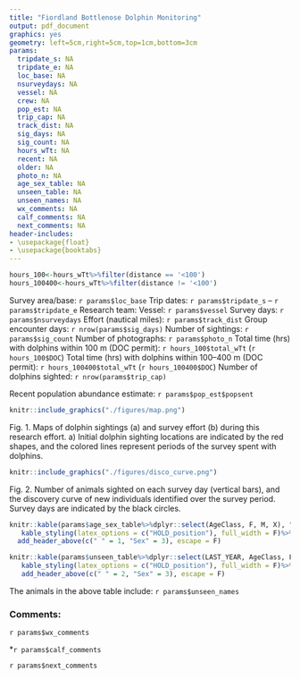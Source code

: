 ```yaml
---
title: "Fiordland Bottlenose Dolphin Monitoring"
output: pdf_document
graphics: yes
geometry: left=5cm,right=5cm,top=1cm,bottom=3cm
params:
  tripdate_s: NA 
  tripdate_e: NA
  loc_base: NA 
  nsurveydays: NA
  vessel: NA 
  crew: NA
  pop_est: NA
  trip_cap: NA
  track_dist: NA 
  sig_days: NA 
  sig_count: NA 
  hours_wTt: NA 
  recent: NA
  older: NA
  photo_n: NA
  age_sex_table: NA
  unseen_table: NA
  unseen_names: NA
  wx_comments: NA 
  calf_comments: NA 
  next_comments: NA
header-includes:
- \usepackage{float}
- \usepackage{booktabs}
---
```


```r

hours_100<-hours_wTt%>%filter(distance == '<100')
hours_100400<-hours_wTt%>%filter(distance != '<100')

```
\vspace*{-5mm}
Survey area/base: \hfill `r params$loc_base`
\vspace*{-1mm}
\rule[\baselineskip]{\linewidth}{0.4pt}\vspace{-6mm}
Trip dates: \hfill `r params$tripdate_s` – `r params$tripdate_e`
\vspace*{-1mm}
\rule[\baselineskip]{\linewidth}{0.4pt}\vspace{-6mm}
Research team: 
\vspace*{-9mm} \begin{flushright} 
`r params$crew`
\end{flushright}
\vspace*{-4mm}
\rule[\baselineskip]{\linewidth}{0.4pt}\vspace{-6mm}
Vessel: \hfill `r params$vessel`
\vspace*{-1mm}
\rule[\baselineskip]{\linewidth}{0.4pt}\vspace{-6mm}
Survey days: \hfill `r params$nsurveydays`
\vspace*{-1mm}
\rule[\baselineskip]{\linewidth}{0.4pt}\vspace{-6mm}
Effort (nautical miles): \hfill `r params$track_dist`
\vspace*{-1mm}
\rule[\baselineskip]{\linewidth}{0.4pt}\vspace{-6mm}
Group encounter days: \hfill `r nrow(params$sig_days)`
\vspace*{-1mm}
\rule[\baselineskip]{\linewidth}{0.4pt}\vspace{-6mm}
Number of sightings: \hfill `r params$sig_count`
\vspace*{-1mm}
\rule[\baselineskip]{\linewidth}{0.4pt}\vspace{-6mm}
Number of photographs: \hfill `r params$photo_n`
\vspace*{-1mm}
\rule[\baselineskip]{\linewidth}{0.4pt}\vspace{-6mm}
Total time (hrs) with dolphins within 100 m (DOC permit): \hfill `r hours_100$total_wTt` (`r hours_100$DOC`)
\vspace*{-1mm}
\rule[\baselineskip]{\linewidth}{0.4pt}\vspace{-6mm}
Total time (hrs) with dolphins within 100–400 m (DOC permit): \hfill `r hours_100400$total_wTt` (`r hours_100400$DOC`)
\vspace*{-1mm}
\rule[\baselineskip]{\linewidth}{0.4pt}\vspace{-6mm}
Number of dolphins sighted: \hfill `r nrow(params$trip_cap)`
\vspace*{-1mm}
\rule[\baselineskip]{\linewidth}{0.4pt}\vspace{-6mm}
Recent population abundance estimate: \hfill `r params$pop_est$popsent`
\vspace*{-5mm}
```r
knitr::include_graphics("./figures/map.png")
```
\vspace*{-5mm}
Fig. 1. Maps of dolphin sightings (a) and survey effort (b) during this research effort. a) Initial dolphin sighting locations are indicated by the red shapes, and the colored lines represent periods of the survey spent with dolphins. 
\newpage
\vspace*{5mm}
\vspace*{-5mm}

```r
knitr::include_graphics("./figures/disco_curve.png")
```
\vspace*{-5mm}
Fig. 2. Number of animals sighted on each survey day (vertical bars), and the discovery curve of new individuals identified over the survey period. Survey days are indicated by the black circles. 

\setlength{\parindent}{0in}
\setlength{\leftskip}{0in}

\rule[\baselineskip]{\linewidth}{0.4pt}\vspace{-6mm}
```r

knitr::kable(params$age_sex_table%>%dplyr::select(AgeClass, F, M, X), "latex", booktabs = T, linesep = "", escape = F, caption = "Age class and sex structure of individuals sighted. Adult = 9+ yo or sighted more than 8 years, Sub-Adult = 4–8 yo, Weanling = 1–3 yo, Calf = <1 yo.", col.names = c("Age class","Female","Male","Unknown"))%>%
   kable_styling(latex_options = c("HOLD_position"), full_width = F)%>%
  add_header_above(c(" " = 1, "Sex" = 3), escape = F)

```
\vspace*{-5mm}
```r

knitr::kable(params$unseen_table%>%dplyr::select(LAST_YEAR, AgeClass, F, M, X), "latex", booktabs = T, linesep = "", escape = F, caption = paste0("Age class and sex structure of individuals from the ", pharea, " pod that have not been sighted in the last year (since ",recent, "), but were sighted in the year before (between ", older, " and ", recent,"). See Table 1 for age class definitions."), col.names = c("Last year sighted","Age class","Female","Male","Unknown"))%>%
   kable_styling(latex_options = c("HOLD_position"), full_width = F)%>%
   add_header_above(c(" " = 2, "Sex" = 3), escape = F)
```

The animals in the above table include: `r params$unseen_names`

\setlength{\parindent}{0in}
\setlength{\leftskip}{0in}

\rule[\baselineskip]{\linewidth}{0.4pt}\vspace{-6mm}
\newpage
### Comments:
`r params$wx_comments`

*`r params$calf_comments`

`r params$next_comments`

